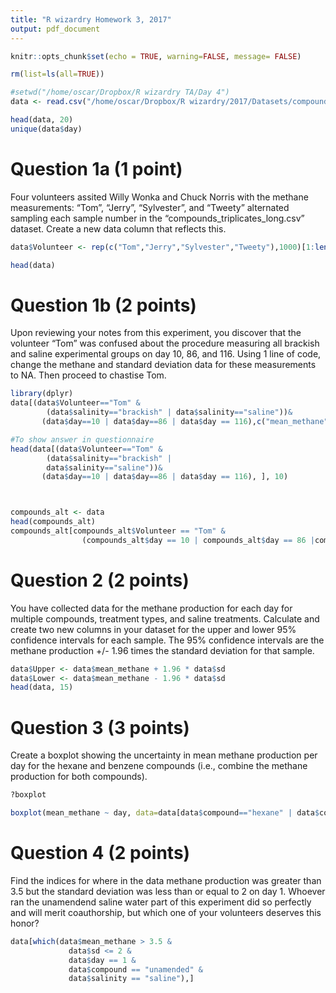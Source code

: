 ```yaml
---
title: "R wizardry Homework 3, 2017"
output: pdf_document
---
```


```r
knitr::opts_chunk$set(echo = TRUE, warning=FALSE, message= FALSE)
```


```r
rm(list=ls(all=TRUE))

#setwd("/home/oscar/Dropbox/R wizardry TA/Day 4")
data <- read.csv("/home/oscar/Dropbox/R wizardry/2017/Datasets/compounds_triplicates_long.csv", header=T, stringsAsFactors = FALSE)

head(data, 20)
unique(data$day)
```


# Question 1a (1 point) 
Four volunteers assited Willy Wonka and Chuck Norris with the methane measurements: “Tom”, “Jerry”, “Sylvester”, and “Tweety” alternated sampling each sample number in the “compounds_triplicates_long.csv” dataset. Create a new data column that reflects this. 

```r
data$Volunteer <- rep(c("Tom","Jerry","Sylvester","Tweety"),1000)[1:length(data$day)]

head(data)
```


# Question 1b (2 points)
Upon reviewing your notes from this experiment, you discover that the volunteer “Tom” was confused about the procedure measuring all brackish and saline experimental groups on day 10, 86, and 116. Using 1 line of code, change the methane and standard deviation data for these measurements to NA. Then proceed to chastise Tom.

```r
library(dplyr)
data[(data$Volunteer=="Tom" &
        (data$salinity=="brackish" | data$salinity=="saline"))& 
       (data$day==10 | data$day==86 | data$day == 116),c("mean_methane","sd_methane")] <- NA 

#To show answer in questionnaire
head(data[(data$Volunteer=="Tom" &
        (data$salinity=="brackish" |
        data$salinity=="saline"))& 
       (data$day==10 | data$day==86 | data$day == 116), ], 10)



compounds_alt <- data
head(compounds_alt)
compounds_alt[compounds_alt$Volunteer == "Tom" &
                (compounds_alt$day == 10 | compounds_alt$day == 86 |compounds_alt$day == 116) & (compounds_alt$salinity == "saline"|compounds_alt$salinity == "brackish"), ]

```



# Question 2 (2 points)
You have collected data for the methane production for each day for multiple compounds, treatment types, and saline treatments. Calculate and create two new columns in your dataset for the upper and lower 95% confidence intervals for each sample. The 95% confidence intervals are the methane production +/- 1.96 times the standard deviation for that sample.

```r

data$Upper <- data$mean_methane + 1.96 * data$sd
data$Lower <- data$mean_methane - 1.96 * data$sd
head(data, 15)
```

<!--
# Question 3a (1 points)
Using a premade function in R, find the mean methane production per day for each compound-by-group-by-day combination accounting for missing data. Save and export this table as a .csv to your working directory.

```r
ag <- aggregate(mean_methane ~ compound + group + day, FUN=mean, data=data, na.rm=T)

#write.csv(ag, "file_name.csv", row.names = FALSE)
```
-->

\newpage

# Question 3 (3 points)
Create a boxplot showing the uncertainty in mean 
methane production per day for the hexane and benzene compounds (i.e., 
combine the methane production for both compounds).

```r
?boxplot

boxplot(mean_methane ~ day, data=data[data$compound=="hexane" | data$compound=="benzene",], main = "Uncertainty in mean of methane \nproduction for hexane and benzene", xlab = "Time (days)", ylab = "Mean of methane production (umoles/day)")

```


# Question 4 (2 points)
Find the indices for where in the data methane production was greater than 3.5 but the standard deviation was less than or equal to 2 on day 1. Whoever ran the unamendend saline water part of this experiment did so perfectly and will merit coauthorship, but which one of your volunteers deserves this honor?

```r
data[which(data$mean_methane > 3.5 &
             data$sd <= 2 &
             data$day == 1 & 
             data$compound == "unamended" & 
             data$salinity == "saline"),]

```


<!--

## Question 5
Create a table using tapply, calculating the mean methane for the toluene compound for day 1 across all 3 salinity treatments, rounded to 1 significant figure. Write this table as a csv.
Hint: use the dataset used before we calculated mean and sd.

```r
?tapply
help("tapply")

unique(data_stats$compound)
temp <- tapply(data$methane_umoles[data$day == 1 & data$compound == "toluene"],
               data$salinity[data$day == 1 & data$compound == "toluene"], 
               mean)


subdata <- data[data$day == 1 & data$compound == "toluene",]

temp <- tapply(subdata$methane_umoles, subdata$salinity, mean, na.rm = T)
temp

write.csv(temp, "Toluene.csv")
```

-->

